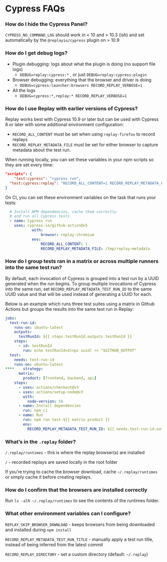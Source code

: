 # Cypress FAQs

### How do I hide the Cypress Panel?

`CYPRESS_NO_COMMAND_LOG` should work in < 10 and > 10.3 (ish) and set automatically by the `@replayio/cypress` plugin on > 10.9

### How do I get debug logs?

- Plugin debugging: logs about what the plugin is doing (no support file logs)
    - `DEBUG=replay:cypress:*` , or just `DEBUG=replay:cypress:plugin`
- Browser debugging: everything that the browser and driver is doing
    - `DEBUG=cypress:launcher:browsers RECORD_REPLAY_VERBOSE=1`
- All the logs
    - `DEBUG=cypress:*,replay:* RECORD_REPLAY_VERBOSE=1`

### How do I use Replay with earlier versions of Cypress?

Replay works best with Cypress 10.9 or later but can be used with Cypress 8 or later with some additional environment configuration:

- `RECORD_ALL_CONTENT` must be set when using `replay-firefox` to record replays
- `RECORD_REPLAY_METADATA_FILE` must be set for either browser to capture metadata about the test run.

When running locally, you can set these variables in your npm scripts so they are set every time:

```json
"scripts": {
	"test:cypress": "cypress run",
  "test:cypress:replay": "RECORD_ALL_CONTENT=1 RECORD_REPLAY_METADATA_FILE=/tmp/replay-metadata cypress run"
}
```

On CI, you can set these environment variables on the task that runs your tests:

```yaml
  # Install NPM dependencies, cache them correctly  
  # and run all Cypress tests
  - name: Cypress run
    uses: cypress-io/github-action@v5
			with:
				browser: replay-chromium
			env:
				RECORD_ALL_CONTENT: 1
				RECORD_REPLAY_METADATA_FILE: /tmp/replay-metadata

```

### How do I group tests ran in a matrix or across multiple runners into the same test run?

By default, each invocation of Cypress is grouped into a test run by a UUID generated when the run begins. To group multiple invocations of Cypress into the same run, set `RECORD_REPLAY_METADATA_TEST_RUN_ID` to the same UUID value and that will be used instead of generating a UUID for each.

Below is an example which runs three test suites using a matrix in Github Actions but groups the results into the same test run in Replay:

```yaml
jobs:
  test-run-id:
    runs-on: ubuntu-latest
    outputs:
      testRunId: ${{ steps.testRunId.outputs.testRunId }}
    steps:
      - id: testRunId
        run: echo testRunId=$(npx uuid) >> "$GITHUB_OUTPUT"
  test:
    needs: test-run-id
    runs-on: ubuntu-latest
****    strategy:
      matrix:
        product: [frontend, backend, api]
    steps:
      - uses: actions/checkout@v3
      - uses: actions/setup-node@v3
        with:
          node-version: 16
      - name: Install dependencies
        run: npm ci
      - name: Run
        run: npm run test-${{ matrix.product }}
        env:
          RECORD_REPLAY_METADATA_TEST_RUN_ID: ${{ needs.test-run-id.outputs.testRunId }}
```

### What’s in the `.replay` folder?

`/.replay/runtimes` - this is where the replay browser(s) are installed

`/` - recorded replays are saved locally in the root folder

If you’re trying to cache the browser download, cache `~/.replay/runtimes` or simply cache it before creating replays.

### How do I confirm that the browsers are installed correctly

Run `ls -alR ~/.replay/runtimes` to see the contents of the runtimes folder.

### What other environment variables can I configure?

`REPLAY_SKIP_BROWSER_DOWNLOAD` - keeps browsers from being downloaded and installed during `npm install`

`RECORD_REPLAY_METADATA_TEST_RUN_TITLE` - manually apply a test run title, instead of being inferred from the latest commit

`RECORD_REPLAY_DIRECTORY` - set a custom directory (default: `~/.replay`)